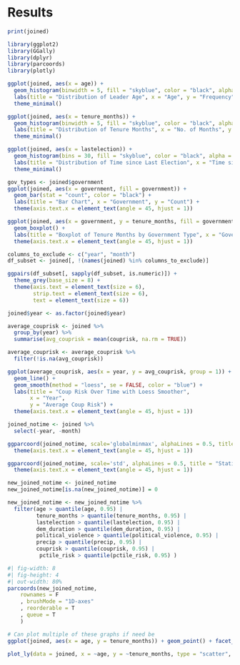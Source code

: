 # Results
```r
print(joined)
```

```r
library(ggplot2)
library(GGally)
library(dplyr)
library(parcoords)
library(plotly)
```
```r
ggplot(joined, aes(x = age)) +
  geom_histogram(binwidth = 5, fill = "skyblue", color = "black", alpha = 0.7) +
  labs(title = "Distribution of Leader Age", x = "Age", y = "Frequency") +
  theme_minimal()
```
```r
ggplot(joined, aes(x = tenure_months)) +
  geom_histogram(binwidth = 5, fill = "skyblue", color = "black", alpha = 0.7) +
  labs(title = "Distribution of Tenure Months", x = "No. of Months", y = "Frequency") +
  theme_minimal()
```
```r
ggplot(joined, aes(x = lastelection)) +
  geom_histogram(bins = 30, fill = "skyblue", color = "black", alpha = 0.7) +
  labs(title = "Distribution of Time since Last Election", x = "Time since Last Election", y = "Frequency") +
  theme_minimal()
```

```r
gov_types <- joined$government
ggplot(joined, aes(x = government, fill = government)) +
  geom_bar(stat = "count", color = "black") +
  labs(title = "Bar Chart", x = "Government", y = "Count") +
  theme(axis.text.x = element_text(angle = 45, hjust = 1))
```
```r
ggplot(joined, aes(x = government, y = tenure_months, fill = government)) +
  geom_boxplot() +
  labs(title = "Boxplot of Tenure Months by Government Type", x = "Government Type", y = "Tenure Months") +
  theme(axis.text.x = element_text(angle = 45, hjust = 1))
```
```r
columns_to_exclude <- c("year", "month")
df_subset <- joined[, !(names(joined) %in% columns_to_exclude)]

ggpairs(df_subset[, sapply(df_subset, is.numeric)]) +
  theme_grey(base_size = 8) +
  theme(axis.text = element_text(size = 6),
        strip.text = element_text(size = 6),
        text = element_text(size = 6))
```
```r
joined$year <- as.factor(joined$year)

average_couprisk <- joined %>%
  group_by(year) %>%
  summarise(avg_couprisk = mean(couprisk, na.rm = TRUE))

average_couprisk <- average_couprisk %>%
  filter(!is.na(avg_couprisk))

ggplot(average_couprisk, aes(x = year, y = avg_couprisk, group = 1)) +
  geom_line() +
  geom_smooth(method = "loess", se = FALSE, color = "blue") +
  labs(title = "Coup Risk Over Time with Loess Smoother",
       x = "Year",
       y = "Average Coup Risk") +
  theme(axis.text.x = element_text(angle = 45, hjust = 1))
```
```r
joined_notime <- joined %>%
  select(-year, -month)

ggparcoord(joined_notime, scale='globalminmax', alphaLines = 0.5, title = "Static Parallel Coordinates Plot (No Scaler)") + 
  theme(axis.text.x = element_text(angle = 45, hjust = 1))
```
```r
ggparcoord(joined_notime, scale='std', alphaLines = 0.5, title = "Static Parallel Coordinates Plot (Default Scaler)") + 
  theme(axis.text.x = element_text(angle = 45, hjust = 1))
```
```r
new_joined_notime <- joined_notime
new_joined_notime[is.na(new_joined_notime)] = 0

new_joined_notime <- new_joined_notime %>%
  filter(age > quantile(age, 0.95) |
         tenure_months > quantile(tenure_months, 0.95) |
         lastelection > quantile(lastelection, 0.95) |
         dem_duration > quantile(dem_duration, 0.95) |
         political_violence > quantile(political_violence, 0.95) |
         precip > quantile(precip, 0.95) |
         couprisk > quantile(couprisk, 0.95) |
          pctile_risk > quantile(pctile_risk, 0.95) )

#| fig-width: 8
#| fig-height: 4
#| out-width: 80%
parcoords(new_joined_notime,
    rownames = F 
    , brushMode = "1D-axes"
    , reorderable = T
    , queue = T 
    )
```
```r
# Can plot multiple of these graphs if need be
ggplot(joined, aes(x = age, y = tenure_months)) + geom_point() + facet_wrap(~government)
```
```r
plot_ly(data = joined, x = ~age, y = ~tenure_months, type = "scatter", mode = "markers", color = ~government)
```
